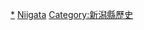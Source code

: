 {{Template:Category:日本都道府縣的行政區劃 (廢除)|新潟縣}}

[[Category:新潟縣的市町村|*]]
[[Category:日本已廢除的市町村|Niigata]]
[[Category:新潟縣歷史|Category:新潟縣歷史]]
